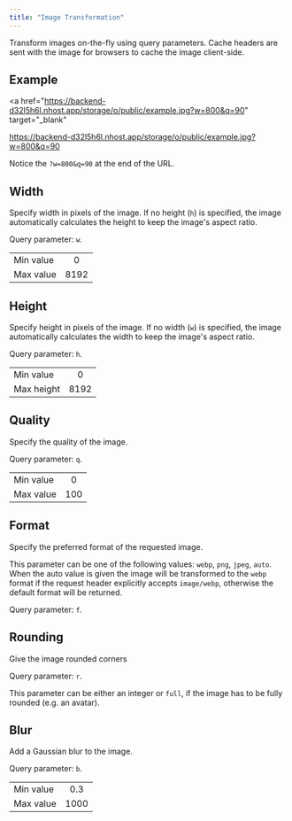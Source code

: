 ```yaml
---
title: "Image Transformation"
---
```


Transform images on-the-fly using query parameters. Cache headers are sent with the image for browsers to cache the image client-side.

## Example

<a
  href="https://backend-d32l5h6l.nhost.app/storage/o/public/example.jpg?w=800&q=90"
  target="_blank"
>
  https://backend-d32l5h6l.nhost.app/storage/o/public/example.jpg?w=800&q=90
</a>

Notice the `?w=800&q=90` at the end of the URL.

## Width

Specify width in pixels of the image. If no height (`h`) is specified, the image automatically calculates the height to keep the image's aspect ratio.

Query parameter: `w`.

|           |      |
| :-------- | :--: |
| Min value |  0   |
| Max value | 8192 |

## Height

Specify height in pixels of the image. If no width (`w`) is specified, the image automatically calculates the width to keep the image's aspect ratio.

Query parameter: `h`.

|            |      |
| :--------- | :--: |
| Min value  |  0   |
| Max height | 8192 |

## Quality

Specify the quality of the image.

Query parameter: `q`.

|           |     |
| :-------- | :-: |
| Min value |  0  |
| Max value | 100 |

## Format

Specify the preferred format of the requested image.

This parameter can be one of the following values: `webp`, `png`, `jpeg`, `auto`. When the auto value is given the image will be transformed to the `webp` format if the request header explicitly accepts `image/webp`, otherwise the default format will be returned.

Query parameter: `f`.

## Rounding

Give the image rounded corners

Query parameter: `r`.

This parameter can be either an integer or `full`, if the image has to be fully rounded (e.g. an avatar).

## Blur

Add a Gaussian blur to the image.

Query parameter: `b`.

|           |       |
| :-------- | :-:   |
| Min value |  0.3  |
| Max value | 1000  |
